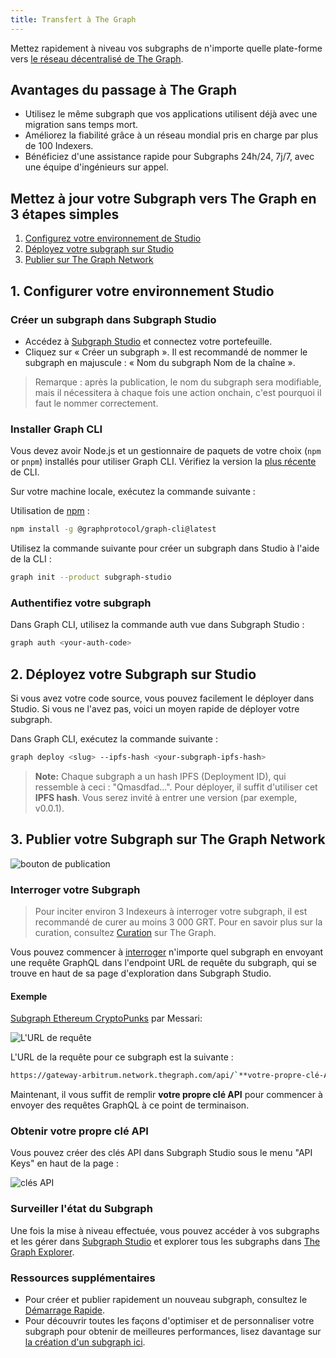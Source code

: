 ```yaml
---
title: Transfert à The Graph
---
```


Mettez rapidement à niveau vos subgraphs de n'importe quelle plate-forme vers [le réseau décentralisé de The Graph](https://thegraph.com/networks/).

## Avantages du passage à The Graph

- Utilisez le même subgraph que vos applications utilisent déjà avec une migration sans temps mort.
- Améliorez la fiabilité grâce à un réseau mondial pris en charge par plus de 100 Indexers.
- Bénéficiez d'une assistance rapide pour Subgraphs 24h/24, 7j/7, avec une équipe d'ingénieurs sur appel.

## Mettez à jour votre Subgraph vers The Graph en 3 étapes simples

1. [Configurez votre environnement de Studio](/subgraphs/cookbook/transfer-to-the-graph/#1-set-up-your-studio-environment)
2. [Déployez votre subgraph sur Studio](/subgraphs/cookbook/transfer-to-the-graph/#2-deploy-your-subgraph-to-studio)
3. [Publier sur The Graph Network](/subgraphs/cookbook/transfer-to-the-graph/#publish-your-subgraph-to-the-graphs-decentralized-network)

## 1. Configurer votre environnement Studio

### Créer un subgraph dans Subgraph Studio

- Accédez à [Subgraph Studio](https://thegraph.com/studio/) et connectez votre portefeuille.
- Cliquez sur « Créer un subgraph ». Il est recommandé de nommer le subgraph en majuscule : « Nom du subgraph Nom de la chaîne ».

> Remarque : après la publication, le nom du subgraph sera modifiable, mais il nécessitera à chaque fois une action onchain, c'est pourquoi il faut le nommer correctement.

### Installer Graph CLI

Vous devez avoir Node.js et un gestionnaire de paquets de votre choix (`npm` or `pnpm`) installés pour utiliser Graph CLI. Vérifiez la version la [plus récente](https://github.com/graphprotocol/graph-tooling/releases?q=%40graphprotocol%2Fgraph-cli&expanded=true) de CLI.

Sur votre machine locale, exécutez la commande suivante :

Utilisation de [npm](https://www.npmjs.com/) :

```sh
npm install -g @graphprotocol/graph-cli@latest
```

Utilisez la commande suivante pour créer un subgraph dans Studio à l'aide de la CLI :

```sh
graph init --product subgraph-studio
```

### Authentifiez votre subgraph

Dans Graph CLI, utilisez la commande auth vue dans Subgraph Studio :

```sh
graph auth <your-auth-code>
```

## 2. Déployez votre Subgraph sur Studio

Si vous avez votre code source, vous pouvez facilement le déployer dans Studio. Si vous ne l'avez pas, voici un moyen rapide de déployer votre subgraph.

Dans Graph CLI, exécutez la commande suivante :

```sh
graph deploy <slug> --ipfs-hash <your-subgraph-ipfs-hash>

```

> **Note:** Chaque subgraph a un hash IPFS (Deployment ID), qui ressemble à ceci : "Qmasdfad...". Pour déployer, il suffit d'utiliser cet **IPFS hash**. Vous serez invité à entrer une version (par exemple, v0.0.1).

## 3. Publier votre Subgraph sur The Graph Network

![bouton de publication](/img/publish-sub-transfer.png)

### Interroger votre Subgraph

> Pour inciter environ 3 Indexeurs à interroger votre subgraph, il est recommandé de curer au moins 3 000 GRT. Pour en savoir plus sur la curation, consultez [Curation](/resources/roles/curating/) sur The Graph.

Vous pouvez commencer à [interroger](/subgraphs/querying/introduction/) n'importe quel subgraph en envoyant une requête GraphQL dans l'endpoint URL de requête du subgraph, qui se trouve en haut de sa page d'exploration dans Subgraph Studio.

#### Exemple

[Subgraph Ethereum CryptoPunks](https://thegraph.com/explorer/subgraphs/HdVdERFUe8h61vm2fDyycHgxjsde5PbB832NHgJfZNqK) par Messari:

![L'URL de requête](/img/cryptopunks-screenshot-transfer.png)

L'URL de la requête pour ce subgraph est la suivante :

```sh
https://gateway-arbitrum.network.thegraph.com/api/`**votre-propre-clé-Api**`/subgraphs/id/HdVdERFUe8h61vm2fDyycgxjsde5PbB832NHgJfZNqK
```

Maintenant, il vous suffit de remplir **votre propre clé API** pour commencer à envoyer des requêtes GraphQL à ce point de terminaison.

### Obtenir votre propre clé API

Vous pouvez créer des clés API dans Subgraph Studio sous le menu "API Keys" en haut de la page :

![clés API](/img/Api-keys-screenshot.png)

### Surveiller l'état du Subgraph

Une fois la mise à niveau effectuée, vous pouvez accéder à vos subgraphs et les gérer dans [Subgraph Studio](https://thegraph.com/studio/) et explorer tous les subgraphs dans [The Graph Explorer](https://thegraph.com/networks/).

### Ressources supplémentaires

- Pour créer et publier rapidement un nouveau subgraph, consultez le [Démarrage Rapide](/subgraphs/quick-start/).
- Pour découvrir toutes les façons d'optimiser et de personnaliser votre subgraph pour obtenir de meilleures performances, lisez davantage sur [la création d'un subgraph ici](/developing/creating-a-subgraph/).
